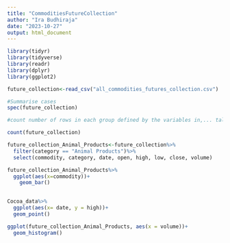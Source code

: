 ```yaml
---
title: "CommoditiesFutureCollection"
author: "Ira Budhiraja"
date: "2023-10-27"
output: html_document
---
```




```r
library(tidyr)
library(tidyverse)
library(readr)
library(dplyr)
library(ggplot2)
```

```r

future_collection<-read_csv("all_commodities_futures_collection.csv")

#Summarise cases
spec(future_collection)

#count number of rows in each group defined by the variables in,... tally(), add_count(), add_tally()

count(future_collection)
```


```r

future_collection_Animal_Products<-future_collection%>%
  filter(category == "Animal Products")%>%
  select(commodity, category, date, open, high, low, close, volume)

future_collection_Animal_Products%>%
  ggplot(aes(x=commodity))+
    geom_bar()
 
```



```r

Cocoa_data%>%
  ggplot(aes(x= date, y = high))+
  geom_point()


```


```r

ggplot(future_collection_Animal_Products, aes(x = volume))+
  geom_histogram()
```

